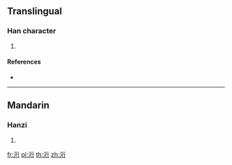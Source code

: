 {{character info/new}}
==Translingual==

===Han character===
{{Han char|rn=85|rad=水|as=06|sn=9|four=32112|canj=EHON|ids=⿰氵行}}

# {{defn|Han|sort=水06}}

====References====
* {{Han ref|kx=0620.020|dkj=17371|hdz=31611.050|uh=6D10|ud=27920|bh=CFAD|bd=53165}}

----

==Mandarin==

===Hanzi===
{{cmn-hanzi|pin=[[xíng]] ([[xing2]])|wg=hsing<sup>2</sup>}}

# {{defn|lang=cmn|sort=水06}}

[[fr:洐]]
[[pl:洐]]
[[th:洐]]
[[zh:洐]]